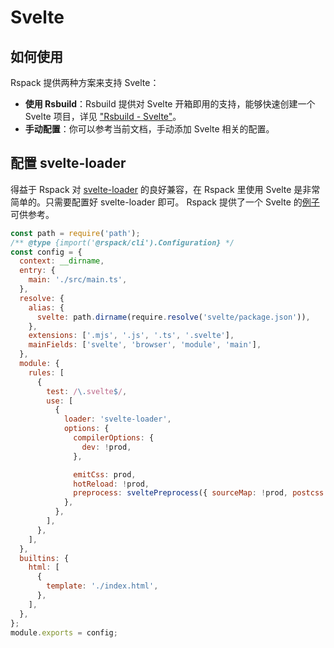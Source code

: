 # Svelte

## 如何使用

Rspack 提供两种方案来支持 Svelte：

- **使用 Rsbuild**：Rsbuild 提供对 Svelte 开箱即用的支持，能够快速创建一个 Svelte 项目，详见 ["Rsbuild - Svelte"](https://rsbuild.dev/zh/guide/framework/svelte)。
- **手动配置**：你可以参考当前文档，手动添加 Svelte 相关的配置。

## 配置 svelte-loader

得益于 Rspack 对 [svelte-loader](https://github.com/sveltejs/svelte-loader) 的良好兼容，在 Rspack 里使用 Svelte 是非常简单的。只需要配置好 svelte-loader 即可。 Rspack 提供了一个 Svelte 的[例子](https://github.com/rspack-contrib/rspack-examples/tree/main/rspack/svelte)可供参考。

```js title="rspack.config.js"
const path = require('path');
/** @type {import('@rspack/cli').Configuration} */
const config = {
  context: __dirname,
  entry: {
    main: './src/main.ts',
  },
  resolve: {
    alias: {
      svelte: path.dirname(require.resolve('svelte/package.json')),
    },
    extensions: ['.mjs', '.js', '.ts', '.svelte'],
    mainFields: ['svelte', 'browser', 'module', 'main'],
  },
  module: {
    rules: [
      {
        test: /\.svelte$/,
        use: [
          {
            loader: 'svelte-loader',
            options: {
              compilerOptions: {
                dev: !prod,
              },

              emitCss: prod,
              hotReload: !prod,
              preprocess: sveltePreprocess({ sourceMap: !prod, postcss: true }),
            },
          },
        ],
      },
    ],
  },
  builtins: {
    html: [
      {
        template: './index.html',
      },
    ],
  },
};
module.exports = config;
```
